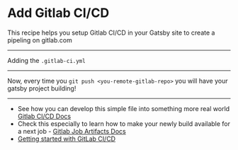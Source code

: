 # Add Gitlab CI/CD

This recipe helps you setup Gitlab CI/CD in your Gatsby site to create a pipeling on gitlab.com

---

Adding the `.gitlab-ci.yml`

<File
  path=".gitlab-ci.yml"
  content="https://gist.githubusercontent.com/puzzledbytheweb/40028c837e1c20859b7f65bfe92879f1/raw/3ee7d97a4ab2b1e106a3c8a2f031d9a22b6222af/.gitlab-ci.yml"
/>

---

Now, every time you `git push <you-remote-gitlab-repo>` you will have your gatsby project building!

---

- See how you can develop this simple file into something more real world [Gitlab CI/CD Docs](https://docs.gitlab.com/ee/ci/README.html)
- Check this especially to learn how to make your newly build available for a next job - [Gitlab Job Artifacts Docs](https://docs.gitlab.com/ee/ci/pipelines/job_artifacts.html)
- [Getting started with GitLab CI/CD](https://gitlab.com/help/ci/quick_start/README)
